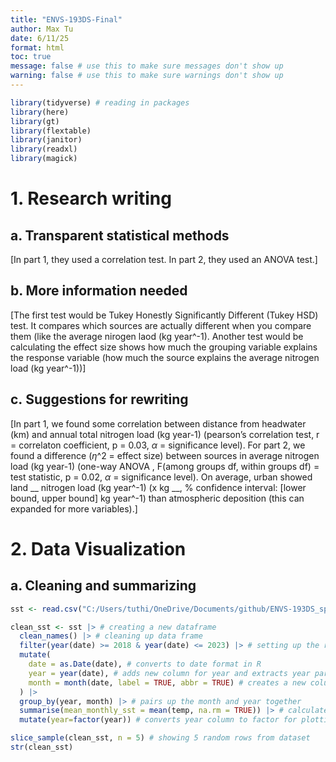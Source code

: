 ```yaml
---
title: "ENVS-193DS-Final"
author: Max Tu
date: 6/11/25
format: html
toc: true
message: false # use this to make sure messages don't show up
warning: false # use this to make sure warnings don't show up
---
```


```r
library(tidyverse) # reading in packages
library(here)
library(gt)
library(flextable)
library(janitor)
library(readxl)
library(magick)
```

# 1. Research writing

## a. Transparent statistical methods

\[In part 1, they used a correlation test. In part 2, they used an ANOVA test.\]

## b. More information needed

[The first test would be Tukey Honestly Significantly Different (Tukey HSD) test. It compares which sources are actually different when you compare them (like the average nirogen laod (kg year^-1). Another test would be calculating the effect size shows how much the grouping variable explains the response variable (how much the source explains the average nitrogen load (kg year^-1))]

## c. Suggestions for rewriting

[In part 1, we found some correlation between distance from headwater (km) and annual total nitrogen load (kg year-1) (pearson's correlation test, r = correlaton coefficient, p = 0.03, $\alpha$ = significance level). For part 2, we found a difference ($\eta$^2 = effect size) between sources in average nitrogen load (kg year-1) (one-way ANOVA , F(among groups df, within groups df) = test statistic, p = 0.02, $\alpha$ = significance level). On average, urban showed land __ nitrogen load (kg year^-1) (x kg __, % confidence interval: [lower bound, upper bound] kg year^-1) than atmospheric deposition (this can expanded for more variables).]

# 2. Data Visualization

## a. Cleaning and summarizing

```r
sst <- read.csv("C:/Users/tuthi/OneDrive/Documents/github/ENVS-193DS_spring-2025_final/data/SST_update2023.csv") # reading in data file
```

```r
clean_sst <- sst |> # creating a new dataframe
  clean_names() |> # cleaning up data frame
  filter(year(date) >= 2018 & year(date) <= 2023) |> # setting up the range of years that I want
  mutate(
    date = as.Date(date), # converts to date format in R
    year = year(date), # adds new column for year and extracts year part  from each date column
    month = month(date, label = TRUE, abbr = TRUE) # creates a new column for month and extracts month from date column, while abbreviating month name
  ) |>
  group_by(year, month) |> # pairs up the month and year together 
  summarise(mean_monthly_sst = mean(temp, na.rm = TRUE)) |> # calculate mean surface temperature for each month and year group, rename column
  mutate(year=factor(year)) # converts year column to factor for plotting
```

```r
slice_sample(clean_sst, n = 5) # showing 5 random rows from dataset
str(clean_sst)

```

